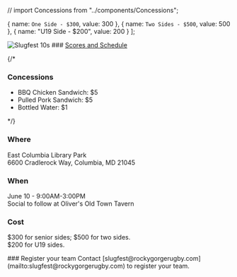 // import Concessions from "../components/Concessions";

  { name: `One Side - $300`, value: 300 },
  { name: `Two Sides - $500`, value: 500 },
  { name: "U19 Side - $200", value: 200 }
];

<Row gutter={20} type="flex">
<Col md={11}>
  <Image style={{maxWidth: '100%', height: 'auto'}} src={SlugfestBanner} alt="Slugfest 10s"/>
</Col>

<Col md={11}>
### <a href="https://slugfest.netlify.app" target="_blank">Scores and Schedule</a>

{/* 
### Concessions
* BBQ Chicken Sandwich: $5
* Pulled Pork Sandwich: $5
* Bottled Water: $1

<Concessions/>
*/}

### Where
East Columbia Library Park<br />
6600 Cradlerock Way, Columbia, MD 21045

### When
June 10 - 9:00AM-3:00PM<br />
Social to follow at Oliver's Old Town Tavern

### Cost
$300 for senior sides; $500 for two sides.<br/>
$200 for U19 sides.
</Col>
</Row>
<Row>
<Col>
### Register your team
Contact [slugfest@rockygorgerugby.com](mailto:slugfest@rockygorgerugby.com) to register your team.
<PaypalProduct options={OPTIONS} defaultAmount={300}/>
</Col>
</Row>